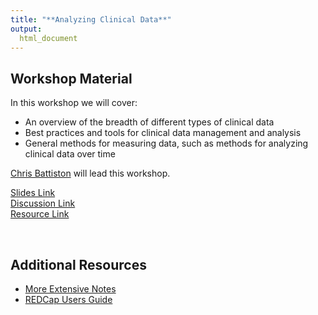 ```yaml
---
title: "**Analyzing Clinical Data**"
output:
  html_document
---
```


## Workshop Material

In this workshop we will cover:

- An overview of the breadth of different types of clinical data
- Best practices and tools for clinical data management and analysis
- General methods for measuring data, such as methods for analyzing clinical data over time

[Chris Battiston](https://www.linkedin.com/in/christopher-b-7246942/) will lead this workshop.

<div class = "link_button"><a href="https://bit.ly/clinical_data_umich2025" target="_blank"> Slides Link</a></div>

<div class = "slido_button"><a href="https://app.sli.do/event/sZ1tiAZuG3kXthsfQKvhGn" target="_blank"> Discussion Link </a></div>

<div class = "resource_button"><a
href="https://posit.cloud/" target="_blank"> Resource Link </a></div>
<br>

## Additional Resources

- [More Extensive Notes](clinical_workshop_notes.html)
- [REDCap Users Guide](https://www.womensacademics.ca/wp-content/uploads/2025/01/WCH-REDCap-v14.8-User-Guide-30Dec2024.pdf)

